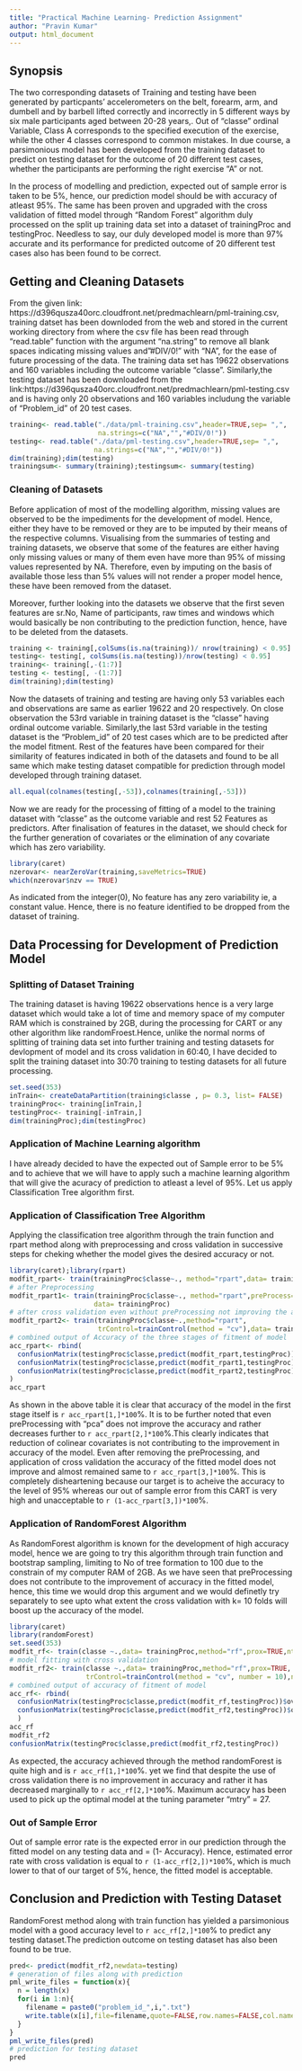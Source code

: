 ```yaml
---
title: "Practical Machine Learning- Prediction Assignment"
author: "Pravin Kumar"
output: html_document
---
```


## Synopsis

The two corresponding datasets of Training and testing have been generated by particpants' accelerometers on the belt, forearm, arm, and dumbell and by  barbell lifted correctly and incorrectly in 5 different ways by six male participants aged between 20-28 years,. Out of "classe" ordinal Variable, Class A corresponds to the specified execution of the exercise, while the other 4 classes correspond to common mistakes. In due course, a parsimonious model has been developed from the training dataset to predict on testing dataset for the outcome of 20 different test cases, whether the participants are performing the right exercise "A" or not.

In the process of modelling and prediction, expected out of sample error is taken to be  5%, hence, our prediction model should be with accuracy of atleast 95%. The same has been proven and upgraded with the cross validation of fitted model through "Random Forest" algorithm duly processed on the split up training data set into a dataset of trainingProc and testingProc. Needless to say, our duly developed model is more than 97% accurate and its performance for predicted outcome of 20 different test cases also has been found to be correct.

## Getting and Cleaning Datasets

From the given link: https://d396qusza40orc.cloudfront.net/predmachlearn/pml-training.csv, training datset has been downloded from the web and stored in the current working directory from where the csv file has been read through "read.table" function with the argument "na.string" to remove all blank spaces indicating missing values and"#DIV/0!" with "NA", for the ease of  future processing of the data. The training data set has 19622 observations and 160 variables including the outcome variable "classe". Similarly,the testing dataset has been downloaded from the link:https://d396qusza40orc.cloudfront.net/predmachlearn/pml-testing.csv and is having only 20 observations and 160 variables includung the variable of "Problem_id" of 20 test cases.

```r
training<- read.table("./data/pml-training.csv",header=TRUE,sep= ",",
                      na.strings=c("NA","","#DIV/0!"))
testing<- read.table("./data/pml-testing.csv",header=TRUE,sep= ",",
                     na.strings=c("NA","","#DIV/0!"))
dim(training);dim(testing)
trainingsum<- summary(training);testingsum<- summary(testing)
```

### Cleaning of Datasets 

Before application of most of the modelling algorithm, missing values are observed to be the impediments for the development of model. Hence, either they have to be removed or they are to be imputed by their means of the respective columns. Visualising from the summaries of testing and training datasets, we observe that some of the features are either having only missing values or many of them even have more than 95% of missing values represented by NA. Therefore, even by imputing on the basis of available those less than 5% values will not render a proper model hence, these have been removed from the dataset.

Moreover, further looking into the datasets we observe that the first seven features are  sr.No, Name of participants, raw times and windows which would basically be non contributing to the prediction function, hence, have to be deleted from the datasets.

```r

training <- training[,colSums(is.na(training))/ nrow(training) < 0.95]
testing<- testing[, colSums(is.na(testing))/nrow(testing) < 0.95]
training<- training[,-(1:7)]
testing <- testing[, -(1:7)]
dim(training);dim(testing)
```

Now the datasets of training and testing are having only 53 variables each and observations are same as earlier 19622 and 20 respectively. On close observation the 53rd variable in training dataset is the "classe" having ordinal outcome variable. Similarly,the last 53rd variable in the testing dataset is the "Problem_id" of 20 test cases which are to be predicted after the model fitment. Rest of the features have been compared for their similarity of features indicated in both of the datasets and found to be all same which make testing dataset compatible for prediction through model developed through training dataset.

```r
all.equal(colnames(testing[,-53]),colnames(training[,-53]))

```

Now we are ready for the processing of fitting of a model to the training dataset with "classe" as the outcome variable and rest 52 Features as predictors. After finalisation of features in the dataset, we should check for the further generation of covariates or the elimination of any covariate which has zero variability.
```r

library(caret)
nzerovar<- nearZeroVar(training,saveMetrics=TRUE)
which(nzerovar$nzv == TRUE)

```

As indicated from the integer(0), No feature has any zero variability ie, a constant value. Hence, there is no feature identified to be dropped from the dataset of training.

## Data Processing for Development of Prediction Model 

### Splitting of Dataset Training

The training dataset is having 19622 observations hence is a very large dataset which would take a lot of time and memory space of my computer RAM  which is constrained by 2GB, during the  processing for CART or any other algorithm like randomFroest.Hence, unlike the normal norms of  splitting of training data set into further training and testing datasets for devlopment of model and its cross validation in 60:40, I have decided to split the training dataset into 30:70 training to testing datasets for all future processing.

```r
set.seed(353)
inTrain<- createDataPartition(training$classe , p= 0.3, list= FALSE)
trainingProc<- training[inTrain,]
testingProc<- training[-inTrain,]
dim(trainingProc);dim(testingProc)

```

### Application of Machine Learning algorithm

I have already decided to have the expected out of Sample error to be 5% and to achieve that we will have to apply such a machine learning algorithm that will give the acuracy of prediction to atleast a level of 95%. Let us apply Classification Tree algorithm first.

### Application of Classification Tree Algorithm

Applying the classification tree algorithm through the train function and rpart method along with preprocessing and cross validation in successive steps for cheking whether the model gives the desired accuracy or not.

```r
library(caret);library(rpart)
modfit_rpart<- train(trainingProc$classe~., method="rpart",data= trainingProc)
# after Preprocessing
modfit_rpart1<- train(trainingProc$classe~., method="rpart",preProcess=c("pca"),
                     data= trainingProc)
# after cross validation even without preProcessing not improving the accuracy:
modfit_rpart2<- train(trainingProc$classe~.,method="rpart",
                      trControl=trainControl(method = "cv"),data= trainingProc)
# combined output of Accuracy of the three stages of fitment of model
acc_rpart<- rbind(
  confusionMatrix(testingProc$classe,predict(modfit_rpart,testingProc))$overall[1],
  confusionMatrix(testingProc$classe,predict(modfit_rpart1,testingProc))$overall[1],
  confusionMatrix(testingProc$classe,predict(modfit_rpart2,testingProc))$overall[1]
)
acc_rpart
```

As shown in the above table it is clear that accuracy of the model in the first stage itself is `r acc_rpart[1,]*100`%. It is to be further noted that even preProcessing with "pca" does not improve the accuracy and rather decreases further to `r acc_rpart[2,]*100`%.This clearly indicates that reduction of colinear covariates is not contributing to the improvement in accuracy of the model. Even after removing the preProcessing, and application of cross validation the accuracy of the fitted model does not improve and almost remained same to `r acc_rpart[3,]*100`%. This is completely disheartening because our target is to acheive the accuracy to the level of 95% whereas our out of sample error from this CART is very high and unacceptable to `r (1-acc_rpart[3,])*100`%. 

### Application of RandomForest Algorithm

As RandomForest algorithm is known for the development of high accuracy model, hence we are going to try this algorithm through train function and  bootstrap sampling, limiting to No of tree formation to 100 due to the constrain of my computer RAM of 2GB. As we have seen that preProcessing does not contribute to the improvement of accuracy in the fitted model, hence, this time we would drop this argument and we would definetly try separately to see upto what extent the cross validation with k= 10 folds will boost up the accuracy of the model.

```r
library(caret)
library(randomForest)
set.seed(353)
modfit_rf<- train(classe ~.,data= trainingProc,method="rf",prox=TRUE,ntree=100)
# model fitting with cross validation
modfit_rf2<- train(classe ~.,data= trainingProc,method="rf",prox=TRUE,
                   trControl=trainControl(method = "cv", number = 10),ntree=100)
# combined output of accuracy of fitment of model
acc_rf<- rbind(
  confusionMatrix(testingProc$classe,predict(modfit_rf,testingProc))$overall[1],
  confusionMatrix(testingProc$classe,predict(modfit_rf2,testingProc))$overall[1]
  )
acc_rf
modfit_rf2
confusionMatrix(testingProc$classe,predict(modfit_rf2,testingProc))

```

As expected, the accuracy achieved through the method randomForest is quite high and is `r acc_rf[1,]*100`%. yet we find that despite the use of cross validation there is no improvement in accuracy and rather it has decreased marginally to `r acc_rf[2,]*100`%. Maximum accuracy has been used to pick up the optimal model at the  tuning parameter "mtry" = 27.

### Out of Sample Error

Out of sample error rate is the expected error in our prediction through the fitted model on any testing data and = (1- Accuracy). Hence, estimated error rate with cross validation is equal to `r (1-acc_rf[2,])*100`%, which is much lower to that of our target of 5%, hence, the fitted model is acceptable.

## Conclusion and Prediction with Testing Dataset

RandomForest method along with train function has yielded a parsimonious model with a good accuracy level to `r acc_rf[2,]*100`% to predict any testing dataset.The prediction outcome on testing dataset has also been found to be true.

```r
pred<- predict(modfit_rf2,newdata=testing)
# generation of files along with prediction
pml_write_files = function(x){
  n = length(x)
  for(i in 1:n){
    filename = paste0("problem_id_",i,".txt")
    write.table(x[i],file=filename,quote=FALSE,row.names=FALSE,col.names=FALSE)
  }
}
pml_write_files(pred)
# prediction for testing dataset
pred

```

